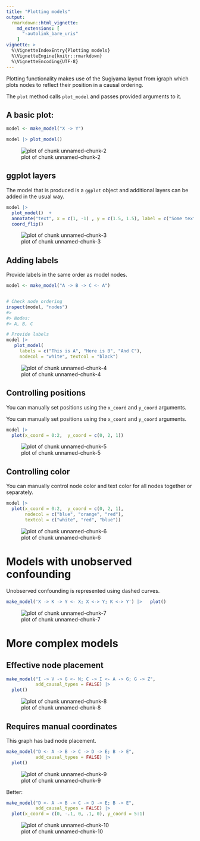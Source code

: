 ```yaml
---
title: "Plotting models"
output:
  rmarkdown::html_vignette:
    md_extensions: [
      "-autolink_bare_uris"
    ]
vignette: >
  %\VignetteIndexEntry{Plotting models}
  %\VignetteEngine{knitr::rmarkdown}
  %\VignetteEncoding{UTF-8}
---
```







Plotting functionality makes use of the Sugiyama layout from igraph which plots nodes to reflect their position in a causal ordering.

The `plot` method calls `plot_model` and passes provided arguments to it.

## A basic plot:


``` r
model <- make_model("X -> Y")

model |> plot_model()
```

![plot of chunk unnamed-chunk-2](unnamed-chunk-2-1.png)

## ggplot layers

The model that is produced is a `ggplot` object and additional layers can be added in the usual way.


``` r
model |>
  plot_model()  +
  annotate("text", x = c(1, -1) , y = c(1.5, 1.5), label = c("Some text", "Some more text")) +
  coord_flip()
```

![plot of chunk unnamed-chunk-3](unnamed-chunk-3-1.png)


## Adding labels

Provide labels in the same order as model nodes.


``` r
model <- make_model("A -> B -> C <- A")


# Check node ordering
inspect(model, "nodes")
#> 
#> Nodes: 
#> A, B, C

# Provide labels
model |>
   plot_model(
     labels = c("This is A", "Here is B", "And C"),
     nodecol = "white", textcol = "black")
```

![plot of chunk unnamed-chunk-4](unnamed-chunk-4-1.png)

## Controlling  positions

You can manually set positions using the `x_coord` and `y_coord` arguments.

You can manually set positions using the `x_coord` and `y_coord` arguments.


``` r
model |>
  plot(x_coord = 0:2,  y_coord = c(0, 2, 1))
```

![plot of chunk unnamed-chunk-5](unnamed-chunk-5-1.png)


## Controlling  color

You can manually control node color and text color for all nodes together or separately.


``` r
model |>
  plot(x_coord = 0:2,  y_coord = c(0, 2, 1),
       nodecol = c("blue", "orange", "red"),
       textcol = c("white", "red", "blue"))
```

![plot of chunk unnamed-chunk-6](unnamed-chunk-6-1.png)

# Models with unobserved confounding

Unobserved confounding is represented using dashed curves.



``` r
make_model('X -> K -> Y <- X; X <-> Y; K <-> Y') |>   plot()
```

![plot of chunk unnamed-chunk-7](unnamed-chunk-7-1.png)

# More complex models

## Effective node placement


``` r
make_model("I -> V -> G <- N; C -> I <- A -> G; G -> Z",
           add_causal_types = FALSE) |>
  plot()
```

![plot of chunk unnamed-chunk-8](unnamed-chunk-8-1.png)


## Requires manual coordinates

This graph has bad node placement.


``` r
make_model("D <- A -> B -> C -> D -> E; B -> E",
           add_causal_types = FALSE) |>
  plot()
```

![plot of chunk unnamed-chunk-9](unnamed-chunk-9-1.png)

Better:


``` r
make_model("D <- A -> B -> C -> D -> E; B -> E",
           add_causal_types = FALSE) |>
  plot(x_coord = c(0, -.1, 0, .1, 0), y_coord = 5:1)
```

![plot of chunk unnamed-chunk-10](unnamed-chunk-10-1.png)



